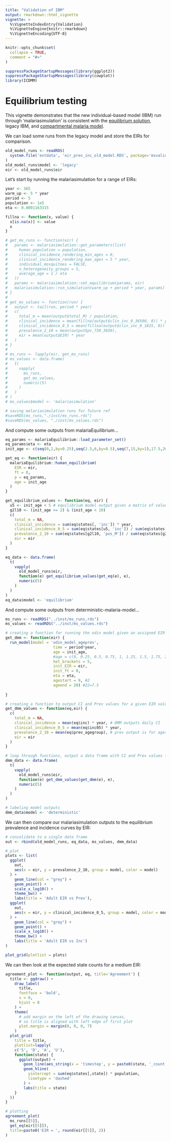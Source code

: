 ```yaml
---
title: "Validation of IBM"
output: rmarkdown::html_vignette
vignette: >
  %\VignetteIndexEntry{Validation}
  %\VignetteEngine{knitr::rmarkdown}
  %\VignetteEncoding{UTF-8}
---
```


```r
knitr::opts_chunk$set(
  collapse = TRUE,
  comment = "#>"
)
```

```r
suppressPackageStartupMessages(library(ggplot2))
suppressPackageStartupMessages(library(cowplot))
library(ICDMM)
```

# Equilibrium testing

This vignette demonstrates that the new individual-based model (IBM) run through 'malariasimulation' is consistent with the [equilibrium solution](https://github.com/mrc-ide/malariaEquilibrium), legacy IBM, and [compartmental malaria model](https://github.com/mrc-ide/deterministic-malaria-model).

We can load some runs from the legacy model and store the EIRs for comparison.

```r
old_model_runs <- readRDS(
  system.file('extdata', 'eir_prev_inc_old_model.RDS', package='msvalidation')
)
old_model_runs$model <- 'legacy'
eir <- old_model_runs$eir
```

Let's start by running the malariasimulation for a range of EIRs:

```r
year <- 365
warm_up <- 5 * year
period <- 5
population <- 1e5
eta <- 0.0001163315

fillna <- function(x, value) {
  x[is.na(x)] <- value
  x
}

# get_ms_runs <- function(eir) {
#   params <- malariasimulation::get_parameters(list(
#     human_population = population,
#     clinical_incidence_rendering_min_ages = 0,
#     clinical_incidence_rendering_max_ages = 5 * year,
#     individual_mosquitoes = FALSE,
#     n_heterogeneity_groups = 5,
#     average_age = 1 / eta
#   ))
#   params <- malariasimulation::set_equilibrium(params, eir)
#   malariasimulation::run_simulation(warm_up + period * year, params)
# }
# 
# get_ms_values <- function(run) {
#   output <- tail(run, period * year)
#   c(
#     total_m = mean(output$total_M) / population,
#     clinical_incidence = mean(fillna(output$clin_inc_0_36500, 0)) * year,
#     clinical_incidence_0_5 = mean(fillna(output$clin_inc_0_1825, 0)) * year,
#     prevalence_2_10 = mean(output$pv_730_3650),
#     eir = mean(output$EIR) * year
#   )
# }
# 
# ms_runs <- lapply(eir, get_ms_runs)
# ms_values <- data.frame(
#   t(
#     vapply(
#       ms_runs,
#       get_ms_values,
#       numeric(5)
#     )
#   )
# )
# ms_values$model <- 'malariasimulation'

# saving malariasimulation runs for future ref
#saveRDS(ms_runs,"./inst/ms_runs.rds")
#saveRDS(ms_values, "./inst/ms_values.rds")
```

And compute some outputs from malariaEquilibrium...

```r
eq_params <- malariaEquilibrium::load_parameter_set()
eq_params$eta <- eta
init_age <- c(seq(0,2,by=0.25),seq(2.5,6,by=0.5),seq(7,15,by=1),17.5,20,seq(25,100,by=5))

get_eq <- function(eir) {
  malariaEquilibrium::human_equilibrium(
    EIR = eir,
    ft = 0,
    p = eq_params,
    age = init_age
  )
}

get_equilibrium_values <- function(eq, eir) {
  u5 <- init_age < 5 # equilibrium model output gives a matrix of values for each age
  g2l10 <- (init_age >= 2) & (init_age < 10)
  c(
    total_m = NA,
    clinical_incidence = sum(eq$states[, 'inc']) * year,
    clinical_incidence_0_5 = sum(eq$states[u5, 'inc']) / sum(eq$states[u5, 'prop']) * year,
    prevalence_2_10 = sum(eq$states[g2l10, 'pos_M']) / sum(eq$states[g2l10, 'prop']),
    eir = eir
  )
}

eq_data <- data.frame(
  t(
    vapply(
      old_model_runs$eir,
      function(e) get_equilibrium_values(get_eq(e), e),
      numeric(5)
    )
  )
)
eq_data$model <- 'equilibrium'
```

And compute some outputs from deterministic-malaria-model...

```r
ms_runs <- readRDS("../inst/ms_runs.rds")
ms_values <- readRDS("../inst/ms_values.rds")

# creating a function for running the odin model given an assigned EIR value
get_dmm <- function(eir) {
  run_model(model = 'odin_model_ageprev',
                     time = period*year,
                     age = init_age,
                     #age = c(0, 0.25, 0.5, 0.75, 1, 1.25, 1.5, 1.75, 2, 2.25, 2.5, 2.75, 3, 3.25, 3.5, 3.75, 4, 4.25, 4.5, 4.75, 5, 7.5, 10, 15, 20, 30, 40, 50, 60, 70, 80),
                     het_brackets = 5,
                     init_EIR = eir,
                     init_ft = 0,
                     eta = eta,
                     agestart = 9, #2
                     ageend = 20) #22=7.5
            
} 

# creating a function to output CI and Prev values for a given EIR value
get_dmm_values <- function(eq,eir) {
  c(
    total_m = NA,
    clinical_incidence = mean(eq$inc) * year, # DMM outputs daily CI
    clinical_incidence_0_5 = mean(eq$inc05) * year, 
    prevalence_2_10 = mean(eq$prev_agegroup), # prev output is for ages
    eir = eir
  )
}

# loop through functions, output a data frame with CI and Prev values for each EIR value
dmm_data <- data.frame(
  t(
    vapply(
      old_model_runs$eir, 
      function(e) get_dmm_values(get_dmm(e), e),
      numeric(5)
    )
  )
)

# labeling model outputs
dmm_data$model <- 'deterministic'

```

We can then compare our malariasimulation outputs to the equilibrium prevalence and incidence curves by EIR:

```r
# consolidate to a single data frame
out <- rbind(old_model_runs, eq_data, ms_values, dmm_data)

# plot
plots <- list(
  ggplot(
    out,
    aes(x = eir, y = prevalence_2_10, group = model, color = model)
  ) + 
    geom_line(col = "grey") + 
    geom_point() + 
    scale_x_log10() +
    theme_bw() +
    labs(title = 'Adult EIR vs Prev'),
  ggplot(
    out,
    aes(x = eir, y = clinical_incidence_0_5, group = model, color = model)
  ) + 
    geom_line(col = "grey") + 
    geom_point() + 
    scale_x_log10() +
    theme_bw() +
    labs(title = 'Adult EIR vs Inc')
)

plot_grid(plotlist = plots)
```

We can then look at the expected state counts for a medium EIR:

```r
agreement_plot <- function(output, eq, title='Agreement') {
  title <- ggdraw() + 
    draw_label(
      title,
      fontface = 'bold',
      x = 0,
      hjust = 0
    ) +
    theme(
      # add margin on the left of the drawing canvas,
      # so title is aligned with left edge of first plot
      plot.margin = margin(0, 0, 0, 7)
    )
  plot_grid(
    title = title,
    plotlist=lapply(
    c('S', 'D', 'A', 'U'),
    function(state) {
      ggplot(output) +
        geom_line(aes_string(x = 'timestep', y = paste0(state, '_count'))) +
        geom_hline(
          yintercept = sum(eq$states[,state]) * population,
          linetype = 'dashed'
        ) +
        labs(title = state)
    }
  ))
}

# plotting 
agreement_plot(
  ms_runs[[5]],
  get_eq(eir[[5]]),
  title=paste0('EIR = ', round(eir[[5]], 2))
)
```
